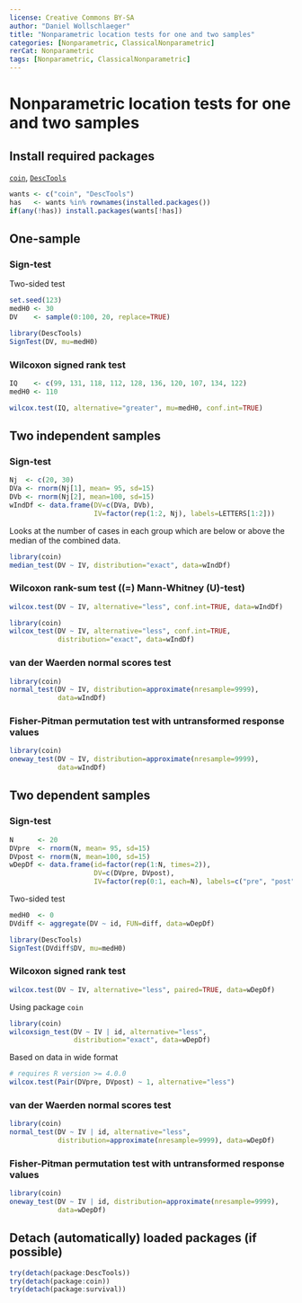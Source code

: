 ---
license: Creative Commons BY-SA
author: "Daniel Wollschlaeger"
title: "Nonparametric location tests for one and two samples"
categories: [Nonparametric, ClassicalNonparametric]
rerCat: Nonparametric
tags: [Nonparametric, ClassicalNonparametric]
---

Nonparametric location tests for one and two samples
=========================

Install required packages
-------------------------

[`coin`](https://cran.r-project.org/package=coin), [`DescTools`](https://cran.r-project.org/package=DescTools)

```{r}
wants <- c("coin", "DescTools")
has   <- wants %in% rownames(installed.packages())
if(any(!has)) install.packages(wants[!has])
```

One-sample
-------------------------

### Sign-test

Two-sided test

```{r}
set.seed(123)
medH0 <- 30
DV    <- sample(0:100, 20, replace=TRUE)

library(DescTools)
SignTest(DV, mu=medH0)
```

### Wilcoxon signed rank test

```{r}
IQ    <- c(99, 131, 118, 112, 128, 136, 120, 107, 134, 122)
medH0 <- 110
```

```{r}
wilcox.test(IQ, alternative="greater", mu=medH0, conf.int=TRUE)
```

Two independent samples
-------------------------

### Sign-test

```{r}
Nj  <- c(20, 30)
DVa <- rnorm(Nj[1], mean= 95, sd=15)
DVb <- rnorm(Nj[2], mean=100, sd=15)
wIndDf <- data.frame(DV=c(DVa, DVb),
                     IV=factor(rep(1:2, Nj), labels=LETTERS[1:2]))
```

Looks at the number of cases in each group which are below or above the median of the combined data.

```{r}
library(coin)
median_test(DV ~ IV, distribution="exact", data=wIndDf)
```

### Wilcoxon rank-sum test (\(=\) Mann-Whitney \(U\)-test)

```{r}
wilcox.test(DV ~ IV, alternative="less", conf.int=TRUE, data=wIndDf)
```

```{r}
library(coin)
wilcox_test(DV ~ IV, alternative="less", conf.int=TRUE,
            distribution="exact", data=wIndDf)
```

### van der Waerden normal scores test

```{r}
library(coin)
normal_test(DV ~ IV, distribution=approximate(nresample=9999),
            data=wIndDf)
```

### Fisher-Pitman permutation test with untransformed response values

```{r}
library(coin)
oneway_test(DV ~ IV, distribution=approximate(nresample=9999),
            data=wIndDf)
```

Two dependent samples
-------------------------

### Sign-test

```{r}
N      <- 20
DVpre  <- rnorm(N, mean= 95, sd=15)
DVpost <- rnorm(N, mean=100, sd=15)
wDepDf <- data.frame(id=factor(rep(1:N, times=2)),
                     DV=c(DVpre, DVpost),
                     IV=factor(rep(0:1, each=N), labels=c("pre", "post")))
```

Two-sided test

```{r}
medH0  <- 0
DVdiff <- aggregate(DV ~ id, FUN=diff, data=wDepDf)

library(DescTools)
SignTest(DVdiff$DV, mu=medH0)
```

### Wilcoxon signed rank test

```{r}
wilcox.test(DV ~ IV, alternative="less", paired=TRUE, data=wDepDf)
```

Using package `coin`

```{r}
library(coin)
wilcoxsign_test(DV ~ IV | id, alternative="less",
                distribution="exact", data=wDepDf)
```

Based on data in wide format

```{r eval=FALSE}
# requires R version >= 4.0.0
wilcox.test(Pair(DVpre, DVpost) ~ 1, alternative="less")
```

### van der Waerden normal scores test

```{r}
library(coin)
normal_test(DV ~ IV | id, alternative="less",
            distribution=approximate(nresample=9999), data=wDepDf)
```

### Fisher-Pitman permutation test with untransformed response values

```{r}
library(coin)
oneway_test(DV ~ IV | id, distribution=approximate(nresample=9999),
            data=wDepDf)
```

Detach (automatically) loaded packages (if possible)
-------------------------

```{r}
try(detach(package:DescTools))
try(detach(package:coin))
try(detach(package:survival))
```

